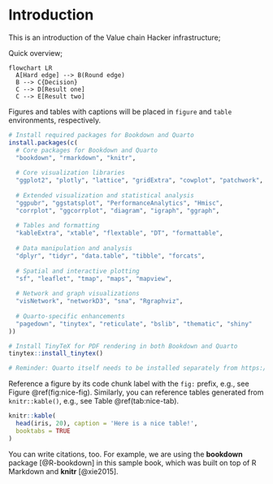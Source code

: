 # Introduction {#intro}

This is an introduction of the Value chain Hacker infrastructure;

Quick overview;

```mermaid
flowchart LR
  A[Hard edge] --> B(Round edge)
  B --> C{Decision}
  C --> D[Result one]
  C --> E[Result two]
```

Figures and tables with captions will be placed in `figure` and `table` environments, respectively.

```r
# Install required packages for Bookdown and Quarto
install.packages(c(
  # Core packages for Bookdown and Quarto
  "bookdown", "rmarkdown", "knitr",
  
  # Core visualization libraries
  "ggplot2", "plotly", "lattice", "gridExtra", "cowplot", "patchwork",
  
  # Extended visualization and statistical analysis
  "ggpubr", "ggstatsplot", "PerformanceAnalytics", "Hmisc", 
  "corrplot", "ggcorrplot", "diagram", "igraph", "ggraph",
  
  # Tables and formatting
  "kableExtra", "xtable", "flextable", "DT", "formattable",
  
  # Data manipulation and analysis
  "dplyr", "tidyr", "data.table", "tibble", "forcats",
  
  # Spatial and interactive plotting
  "sf", "leaflet", "tmap", "maps", "mapview",
  
  # Network and graph visualizations
  "visNetwork", "networkD3", "sna", "Rgraphviz",
  
  # Quarto-specific enhancements
  "pagedown", "tinytex", "reticulate", "bslib", "thematic", "shiny"
))

# Install TinyTeX for PDF rendering in both Bookdown and Quarto
tinytex::install_tinytex()

# Reminder: Quarto itself needs to be installed separately from https://quarto.org/
```

Reference a figure by its code chunk label with the `fig:` prefix, e.g., see Figure \@ref(fig:nice-fig). Similarly, you can reference tables generated from `knitr::kable()`, e.g., see Table \@ref(tab:nice-tab).

```r
knitr::kable(
  head(iris, 20), caption = 'Here is a nice table!',
  booktabs = TRUE
)
```

You can write citations, too. For example, we are using the **bookdown** package [@R-bookdown] in this sample book, which was built on top of R Markdown and **knitr** [@xie2015].
